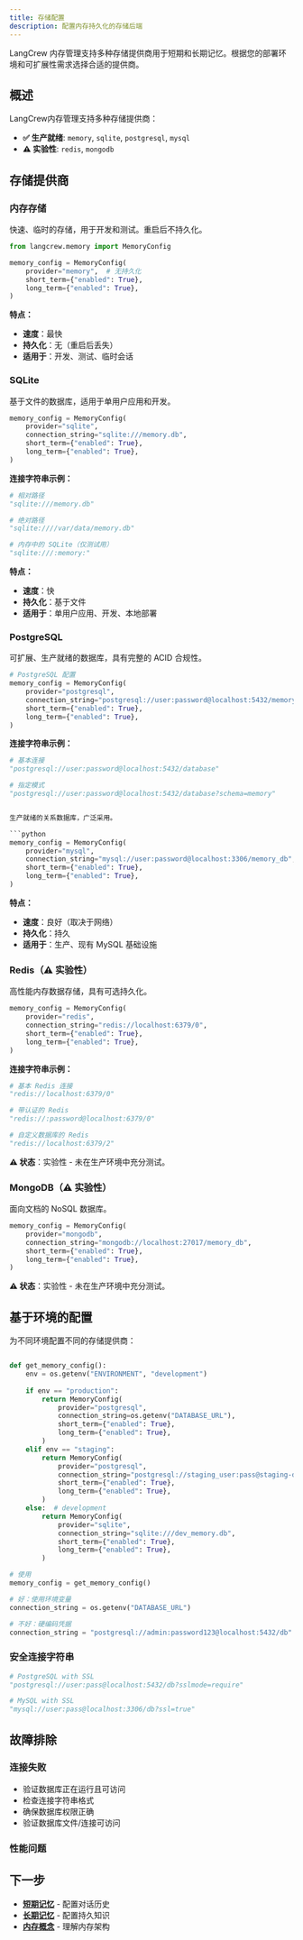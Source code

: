 ```yaml
---
title: 存储配置
description: 配置内存持久化的存储后端
---
```


LangCrew 内存管理支持多种存储提供商用于短期和长期记忆。根据您的部署环境和可扩展性需求选择合适的提供商。

## 概述

LangCrew内存管理支持多种存储提供商：

- **✅ 生产就绪**: `memory`, `sqlite`, `postgresql`, `mysql`
- **⚠️ 实验性**: `redis`, `mongodb`

## 存储提供商

### 内存存储

快速、临时的存储，用于开发和测试。重启后不持久化。

```python
from langcrew.memory import MemoryConfig

memory_config = MemoryConfig(
    provider="memory",  # 无持久化
    short_term={"enabled": True},
    long_term={"enabled": True},
)
```

**特点：**
- **速度**：最快
- **持久化**：无（重启后丢失）
- **适用于**：开发、测试、临时会话

### SQLite

基于文件的数据库，适用于单用户应用和开发。

```python
memory_config = MemoryConfig(
    provider="sqlite",
    connection_string="sqlite:///memory.db",
    short_term={"enabled": True},
    long_term={"enabled": True},
)
```

**连接字符串示例：**

```python
# 相对路径
"sqlite:///memory.db"

# 绝对路径
"sqlite:////var/data/memory.db"

# 内存中的 SQLite（仅测试用）
"sqlite:///:memory:"
```

**特点：**
- **速度**：快
- **持久化**：基于文件
- **适用于**：单用户应用、开发、本地部署

### PostgreSQL

可扩展、生产就绪的数据库，具有完整的 ACID 合规性。

```python
# PostgreSQL 配置
memory_config = MemoryConfig(
    provider="postgresql",
    connection_string="postgresql://user:password@localhost:5432/memory_db",
    short_term={"enabled": True},
    long_term={"enabled": True},
)
```

**连接字符串示例：**

```python
# 基本连接
"postgresql://user:password@localhost:5432/database"

# 指定模式
"postgresql://user:password@localhost:5432/database?schema=memory"


生产就绪的关系数据库，广泛采用。

```python
memory_config = MemoryConfig(
    provider="mysql",
    connection_string="mysql://user:password@localhost:3306/memory_db",
    short_term={"enabled": True},
    long_term={"enabled": True},
)
```

**特点：**
- **速度**：良好（取决于网络）
- **持久化**：持久
- **适用于**：生产、现有 MySQL 基础设施

### Redis（⚠️ 实验性）

高性能内存数据存储，具有可选持久化。

```python
memory_config = MemoryConfig(
    provider="redis",
    connection_string="redis://localhost:6379/0",
    short_term={"enabled": True},
    long_term={"enabled": True},
)
```

**连接字符串示例：**

```python
# 基本 Redis 连接
"redis://localhost:6379/0"

# 带认证的 Redis
"redis://:password@localhost:6379/0"

# 自定义数据库的 Redis
"redis://localhost:6379/2"
```

**⚠️ 状态**：实验性 - 未在生产环境中充分测试。

### MongoDB（⚠️ 实验性）

面向文档的 NoSQL 数据库。

```python
memory_config = MemoryConfig(
    provider="mongodb",
    connection_string="mongodb://localhost:27017/memory_db",
    short_term={"enabled": True},
    long_term={"enabled": True},
)
```

**⚠️ 状态**：实验性 - 未在生产环境中充分测试。

## 基于环境的配置

为不同环境配置不同的存储提供商：

```python

def get_memory_config():
    env = os.getenv("ENVIRONMENT", "development")
    
    if env == "production":
        return MemoryConfig(
            provider="postgresql",
            connection_string=os.getenv("DATABASE_URL"),
            short_term={"enabled": True},
            long_term={"enabled": True},
        )
    elif env == "staging":
        return MemoryConfig(
            provider="postgresql",
            connection_string="postgresql://staging_user:pass@staging-db:5432/memory_staging",
            short_term={"enabled": True},
            long_term={"enabled": True},
        )
    else:  # development
        return MemoryConfig(
            provider="sqlite",
            connection_string="sqlite:///dev_memory.db",
            short_term={"enabled": True},
            long_term={"enabled": True},
        )

# 使用
memory_config = get_memory_config()
```

```python
# 好：使用环境变量
connection_string = os.getenv("DATABASE_URL")

# 不好：硬编码凭据
connection_string = "postgresql://admin:password123@localhost:5432/db"
```

### 安全连接字符串

```python
# PostgreSQL with SSL
"postgresql://user:pass@localhost:5432/db?sslmode=require"

# MySQL with SSL
"mysql://user:pass@localhost:3306/db?ssl=true"
```

## 故障排除

### 连接失败

- 验证数据库正在运行且可访问
- 检查连接字符串格式
- 确保数据库权限正确
- 验证数据库文件/连接可访问

### 性能问题

## 下一步

- **[短期记忆](/zh/guides/memory/short-term)** - 配置对话历史
- **[长期记忆](/zh/guides/memory/long-term)** - 配置持久知识
- **[内存概念](/zh/concepts/memory)** - 理解内存架构
